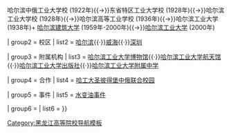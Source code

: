 {{Navbox
| name       = 哈尔滨工业大学
| title      = [[哈尔滨工业大学|<span style="color:#fff;">哈尔滨工业大学</span>]]
| titlestyle = background:#2C62B7; color:#ffffff 
| state      = {{{state|autocollapse}}}

| group1 = 历史沿革
| list1  = 哈尔滨中俄工业学校 (1920年){{→}}哈尔滨中俄工业大学校 (1922年){{→}}东省特区工业大学校 (1928年){{→}}哈尔滨工业大学校 (1928年){{→}}哈尔滨高等工业学校 (1936年){{→}}哈尔滨工业大学 (1938年)+ [[哈尔滨建筑大学]] (1959年-2000年){{→}}[[哈尔滨工业大学]] (2000年)

| group2 = 校区
| list2  =  [[哈尔滨工业大学|哈尔滨]]{{·}}[[哈尔滨工业大学（威海）|威海]]{{·}}[[哈尔滨工业大学（深圳）|深圳]]

| group3 = 附属机构
| list3  = [[哈尔滨工业大学博物馆]]{{·}}[[哈尔滨工业大学航天馆]]{{·}}[[哈尔滨工业大学出版社]]{{·}}[[哈尔滨工业大学附属中学]]

| group4 = 合作
| list4  = [[哈工大圣彼得堡中俄联合校园]]

| group5 = 事件
| list5  = [[水变油事件]]

| group6 = {{center|院系}}
| list6  = 
}}<noinclude>
[[Category:哈尔滨工业大学| ]]
[[Category:黑龙江高等院校导航模板]]
</noinclude>